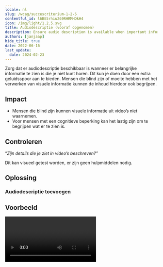```yaml
---
locale: nl
slug: /wcag/succescriterium-1-2-5
contentful_id: l6BE5rhiuZ69RHRMHDkH4
icon: /img/light/1.2.5.svg
title: Audiodescriptie (vooraf opgenomen)
description: Ensure audio description is available when important information is shown which you cannot hear.
authors: [janjaap]
hide_title: true
date: 2022-06-16
last_update:
  date: 2024-02-23
---
```


<Hero
  title="Audiodescriptie (vooraf opgenomen)"
  image="/img/light/1.2.5.svg"
  alt="WCAG 1.2.5 - Logo"
  prefix="Succescriterium 1.2.5"
  suffix="Niveau AA"
/>

Zorg dat er audiodescriptie beschikbaar is wanneer er belangrijke informatie te zien is die je niet kunt horen. Dit kun je doen door een extra geluidsspoor aan te bieden. Mensen die blind zijn of moeite hebben met het verwerken van visuele informatie kunnen de inhoud hierdoor ook begrijpen.

## Impact

- Mensen die blind zijn kunnen visuele informatie uit video’s niet waarnemen.
- Voor mensen met een cognitieve beperking kan het lastig zijn om te begrijpen wat er te zien is.

## Controleren

“*Zijn details die je ziet in video’s beschreven?”*

Dit kan visueel getest worden, er zijn geen hulpmiddelen nodig.

## Oplossing

### Audiodescriptie toevoegen

<CodeSample id="media-audio-description" locale="nl"/>

## Voorbeeld

<Video youTubeId="JRCL9OeaheE" title="Voorbeeld van video met audiodescriptie"/>

## Bronnen

- [WCAG 2.2 - Succescriterium 1.2.5 - Audiodescriptie (vooraf opgenomen)](https://www.w3.org/Translations/WCAG22-nl/#audiodescriptie-vooraf-opgenomen)
